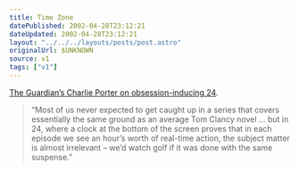 ```yaml
---
title: Time Zone
datePublished: 2002-04-28T23:12:21
dateUpdated: 2002-04-28T23:12:21
layout: "../../../layouts/posts/post.astro"
originalUrl: $UNKNOWN
source: v1
tags: ["v1"]
---
```


[The Guardian&#8217;s Charlie Porter on obsession-inducing 24][1].

> &#8220;Most of us never expected to get caught up in a series that covers essentially the same ground as an average Tom Clancy novel &#8230; but in 24, where a clock at the bottom of the screen proves that in each episode we see an hour&#8217;s worth of real-time action, the subject matter is almost irrelevant &#8211; we&#8217;d watch golf if it was done with the same suspense.&#8221;

[1]: http://www.guardian.co.uk/Archive/Article/0,4273,4401148,00.html "The Guardian: Club 24"
